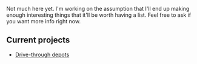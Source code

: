 Not much here yet. I'm working on the assumption that I'll end up making enough interesting things that it'll be worth having a list. Feel free to ask if you want more info right now.

== Current projects ==

* [[en/Community/Patches/Drive-through depots|Drive-through depots]]